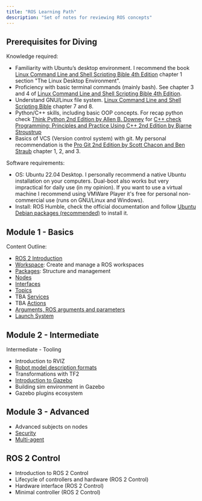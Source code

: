 ```yaml
---
title: "ROS Learning Path"
description: "Set of notes for reviewing ROS concepts"
---
```


## Prerequisites for Diving

Knowledge required:
- Familiarity with Ubuntu’s desktop environment. I recommend the book [Linux Command Line and Shell Scripting Bible 4th Edition](https://www.wiley.com/en-us/Linux+Command+Line+and+Shell+Scripting+Bible%2C+4th+Edition-p-9781119700937) chapter 1 section "The Linux Desktop Environment".
- Proficiency with basic terminal commands (mainly bash). See chapter 3 and 4 of [Linux Command Line and Shell Scripting Bible 4th Edition](https://www.wiley.com/en-us/Linux+Command+Line+and+Shell+Scripting+Bible%2C+4th+Edition-p-9781119700937).
- Understand GNU/Linux file system.  [Linux Command Line and Shell Scripting Bible](https://www.wiley.com/en-us/Linux+Command+Line+and+Shell+Scripting+Bible%2C+4th+Edition-p-9781119700937) chapter 7 and 8.
- Python/C++ skills, including basic OOP concepts. For recap python check [Think Python 2nd Edition by Allen B. Downey](https://greenteapress.com/wp/think-python-2e/) for [C++ check Programming: Principles and Practice Using C++ 2nd Edition by Bjarne Stroustrup](https://jakevdp.github.io/PythonDataScienceHandbook/)
- Basics of VCS (Version control system) with git. My personal recommendation is the [Pro Git 2nd Edition by Scott Chacon and Ben Straub](https://git-scm.com/book/en/v2) chapter 1, 2, and 3.

Software requirements:
- OS: Ubuntu 22.04 Desktop. I personally recommend a native Ubuntu installation on your computers. Dual-boot also works but very impractical for daily use (in my opinion). If you want to use a virtual machine I recommend using VMWare Player it's free for personal non-commercial use (runs on GNU/Linux and Windows).
- Install: ROS Humble, check the official documentation and follow [Ubuntu Debian packages (recommended)](https://docs.ros.org/en/humble/Installation/Ubuntu-Install-Debians.html) to install it.

## Module 1 - Basics

Content Outline:
- [ROS 2 Introduction](ros2-intro)
- [Workspace](ros2-ws): Create and manage a ROS workspaces
- [Packages](ros2-pkgs): Structure and management
- [Nodes](ros2-nodes)
- [Interfaces](ros2-interfaces)
- [Topics](ros2-topics)
- TBA [Services](ros2-services)
- TBA [Actions](ros2-actions)
- [Arguments, ROS arguments and parameters](ros2-parameters)
- [Launch System](ros2-launch)


## Module 2 - Intermediate

Intermediate - Tooling
- Introduction to RVIZ
- [Robot model description formats](ros2-description)
- Transformations with TF2
- [Introduction to Gazebo](ros2-gazebo)
- Building sim environment in Gazebo
- Gazebo plugins ecosystem

## Module 3 - Advanced

- Advanced subjects on nodes
- [Security](ros2-security)
- [Multi-agent](ros2-multi-agent)

## ROS 2 Control

- Introduction to ROS 2 Control
- Lifecycle of controllers and hardware (ROS 2 Control)
- Hardware interface (ROS 2 Control)
- Minimal controller (ROS 2 Control)

